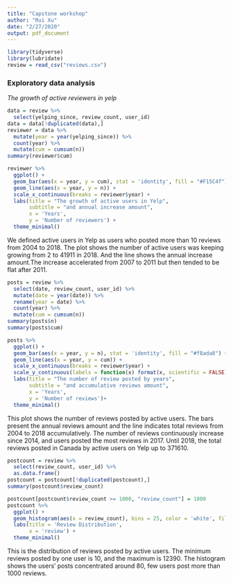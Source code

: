 ```yaml
---
title: "Capstone workshop"
author: "Rui Xu"
date: "2/27/2020"
output: pdf_document
---
```

```r
library(tidyverse)
library(lubridate)
review = read_csv("reviews.csv")
```

### Exploratory data analysis
*The growth of active reviewers in yelp*
```r
data = review %>%
  select(yelping_since, review_count, user_id)
data = data[!duplicated(data),]
reviewer = data %>%
  mutate(year = year(yelping_since)) %>%
  count(year) %>%
  mutate(cum = cumsum(n))
summary(reviewer$cum)
```

```r
reviewer %>%
  ggplot() +
  geom_bar(aes(x = year, y = cum), stat = 'identity', fill = "#F15C4f") +
  geom_line(aes(x = year, y = n)) +
  scale_x_continuous(breaks = reviewer$year) +
  labs(title = "The growth of active users in Yelp",
       subtitle = "and annual increase amount",
       x = 'Years',
       y = 'Number of reviewers') +
  theme_minimal()
```
  We defined active users in Yelp as users who posted more than 10 reviews from 2004 to 2018. The plot shows the number of active users was keeping growing from 2 to 41911 in 2018. And the line shows the annual increase amount.The increase  accelerated from 2007 to 2011 but then tended to be flat after 2011. 
```r
posts = review %>%
  select(date, review_count, user_id) %>%
  mutate(date = year(date)) %>%
  rename(year = date) %>%
  count(year) %>%
  mutate(cum = cumsum(n))
summary(posts$n)
summary(posts$cum)
```

```r
posts %>%
  ggplot() +
  geom_bar(aes(x = year, y = n), stat = 'identity', fill = "#f8ada8") +
  geom_line(aes(x = year, y = cum)) +
  scale_x_continuous(breaks = reviewer$year) +
  scale_y_continuous(labels = function(x) format(x, scientific = FALSE)) +
  labs(title = "The number of review posted by years",
       subtitle = "and accumulative reviews amount",
       x = 'Years',
       y = 'Number of reviews')+
  theme_minimal()
```

  This plot shows the number of reviews posted by active users. The bars present the annual reviews amount and the line indicates total reviews from 2004 to 2018 accumulatively. The number of reviews continuously increase since 2014, and users posted the most reviews in 2017. Until 2018, the total reviews posted in Canada by active users on Yelp up to 371610. 
  
```r
postcount = review %>%
  select(review_count, user_id) %>%
  as.data.frame()
postcount = postcount[!duplicated(postcount),]
summary(postcount$review_count)
```

```r
postcount[postcount$review_count >= 1000, "review_count"] = 1000
postcount %>%
  ggplot() +
  geom_histogram(aes(x = review_count), bins = 25, color = 'white', fill = "#f8ada8") +
  labs(title = 'Review Distribution',
       x = 'review') +
  theme_minimal()
```
  This is the distribution of reviews posted by active users. The minimum reviews posted by one user is 10, and the maximum is 12390. The histogram shows the users’ posts concentrated around 80, few users post more than 1000 reviews. 
